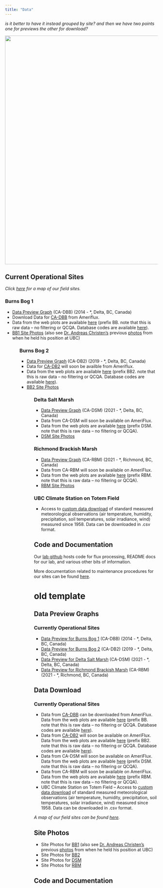 ```yaml
---
title: "Data"
---
```

*is it better to have it instead grouped by site? and then we have two points one for previews the other for download?*

<img src="images/bb2-banner.jpeg" style="display: block; margin-left: auto; margin-right: auto; max-width: 100%; height: auto; object-fit: fill" width="750"/>

## Current Operational Sites

*Click <a href="https://ubc-micromet.github.io/FieldSiteMaps/">here</a> for a map of our field sites.*

### Burns Bog 1
<ul>
  <li> <a href="https://ibis.geog.ubc.ca/~micromet/data/burnsbog.html#">Data Preview Graph</a> (CA-DBB) (2014 - *, Delta, BC, Canada) </li>
  <li> Download Data for <a href="https://ameriflux.lbl.gov/sites/siteinfo/CA-DBB">CA-DBB</a> from Ameriflux. </li>
  <li> Data from the web plots are available <a href="https://ibis.geog.ubc.ca/~micromet/webdata/resources/csv/">here</a> (prefix BB. note that this is raw data – no filtering or QCQA. Database codes are available <a href="https://ibis.geog.ubc.ca/~micromet/research/Burns-Bog/Database/BB.html">here</a>).</li>
  <li> <a href="https://www.flickr.com/gp/188943790@N03/22bQJ7">BB1 Site Photos</a> (also see <a href="https://ibis.geog.ubc.ca/~achristn/projects.html">Dr. Andreas Christen's</a> previous <a href="https://www.flickr.com/photos/140969380@N07/albums/72157666939177185/with/26139296480/">photos</a> from when he held his position at UBC) </li>
<ul>

### Burns Bog 2
<ul>
  <li> <a href="https://ibis.geog.ubc.ca/~micromet/data/burnsbog2.html#">Data Preview Graph</a> (CA-DB2) (2019 - *, Delta, BC, Canada) </li>
  <li> Data for <a href="https://ameriflux.lbl.gov/sites/siteinfo/CA-DB2">CA-DB2</a> will soon be availble from Ameriflux. </li>
  <li> Data from the web plots are available <a href="https://ibis.geog.ubc.ca/~micromet/webdata/resources/csv/">here</a> (prefix BB2. note that this is raw data – no filtering or QCQA. Database codes are available <a href="https://ibis.geog.ubc.ca/~micromet/research/Burns-Bog/Database/BB.html">here</a>).</li>
  <li> <a href="https://www.flickr.com/gp/188943790@N03/ny9Pa3">BB2 Site Photos</a> </li>
<ul>

### Delta Salt Marsh
<ul>
  <li> <a href="https://ibis.geog.ubc.ca/~micromet/data/DeltaSaltMarsh.html#">Data Preview Graph</a> (CA-DSM) (2021 - *, Delta, BC, Canada)</li>
  <li> Data from CA-DSM will soon be available on AmeriFlux. </li>
  <li> Data from the web plots are available <a href="https://ibis.geog.ubc.ca/~micromet/webdata/resources/csv/">here</a> (prefix DSM. note that this is raw data – no filtering or QCQA). </li>
  <li> <a href="https://www.flickr.com/gp/188943790@N03/J010Wq">DSM Site Photos</a> </li>
</ul>

### Richmond Brackish Marsh
<ul>
  <li> <a href="https://ibis.geog.ubc.ca/~micromet/data/RichmondBrackishMarsh.html#">Data Preview Graph</a> (CA-RBM) (2021 - *, Richmond, BC, Canada)</li>
  <li> Data from CA-RBM will soon be available on AmeriFlux. </li>
  <li> Data from the web plots are available <a href="https://ibis.geog.ubc.ca/~micromet/webdata/resources/csv/">here</a> (prefix RBM. note that this is raw data – no filtering or QCQA). </li>
  <li> <a href="https://www.flickr.com/photos/188943790@N03/albums/72177720306622844">RBM Site Photos</a> </li>
</ul>

### UBC Climate Station on Totem Field
<ul>
  <li> Access to <a href="http://137.82.254.122/DataExport.aspx">custom data download</a> of standard measured meteorological observations (air temperature, humidity, precipitation, soil temperatures, solar irradiance, wind) measured since 1958. Data can be downloaded in .csv format. </li>
</ul>

## Code and Documentation
Our <a href="https://github.com/ubc-micromet">lab github</a> hosts code for flux processing, README docs for our lab, and various other bits of information.

More documentation related to maintenance procedures for our sites can be found <a href="https://ubc-micromet.github.io/Documentation.html">here</a>.

# old template
## Data Preview Graphs
### Currently Operational Sites
<ul>
  <li><a href="https://ibis.geog.ubc.ca/~micromet/data/burnsbog.html#">Data Preview for Burns Bog 1</a> (CA-DBB) (2014 - *, Delta, BC, Canada)</li>
  
  <li><a href="https://ibis.geog.ubc.ca/~micromet/data/burnsbog2.html#">Data Preview for Burns Bog 2</a> (CA-DB2) (2019 - *, Delta, BC, Canada)</li>
  
  <li><a href="https://ibis.geog.ubc.ca/~micromet/data/DeltaSaltMarsh.html#">Data Preview for Delta Salt Marsh</a> (CA-DSM) (2021 - *, Delta, BC, Canada)</li>
  
  <li><a href="https://ibis.geog.ubc.ca/~micromet/data/RichmondBrackishMarsh.html#">Data Preview for Richmond Brackish Marsh</a> (CA-RBM) (2021 - *, Richmond, BC, Canada)</li>
</ul>

## Data Download
### Currently Operational Sites
<ul>
  <li>Data from <a href="https://ameriflux.lbl.gov/sites/siteinfo/CA-DBB">CA-DBB</a> can be downloaded from AmeriFlux. Data from the web plots are available <a href="https://ibis.geog.ubc.ca/~micromet/webdata/resources/csv/">here</a> (prefix BB. note that this is raw data – no filtering or QCQA. Database codes are available <a href="https://ibis.geog.ubc.ca/~micromet/research/Burns-Bog/Database/BB.html">here</a>).</li>
  
  <li>Data from <a href="https://ameriflux.lbl.gov/sites/siteinfo/CA-DB2">CA-DB2</a> will soon be available on AmeriFlux. Data from the web plots are available <a href="https://ibis.geog.ubc.ca/~micromet/webdata/resources/csv/">here</a> (prefix BB2. note that this is raw data – no filtering or QCQA. Database codes are available <a href="https://ibis.geog.ubc.ca/~micromet/research/Burns-Bog/Database/BB.html">here</a>).</li>
  
  <li>Data from CA-DSM will soon be available on AmeriFlux. Data from the web plots are available <a href="https://ibis.geog.ubc.ca/~micromet/webdata/resources/csv/">here</a> (prefix DSM. note that this is raw data – no filtering or QCQA).</li>
  
  <li>Data from CA-RBM will soon be available on AmeriFlux. Data from the web plots are available <a href="https://ibis.geog.ubc.ca/~micromet/data/RichmondBrackishMarsh.html#">here</a> (prefix RBM. note that this is raw data – no filtering or QCQA).</li>
  
  <li>UBC Climate Station on Totem Field – Access to <a href="http://137.82.254.122/DataExport.aspx">custom data download</a> of standard measured meteorological observations (air temperature, humidity, precipitation, soil temperatures, solar irradiance, wind) measured since 1958. Data can be downloaded in .csv format.</li>
</ul>

*A map of our field sites can be found <a href="https://ubc-micromet.github.io/FieldSiteMaps/">here</a>.*

## Site Photos
<ul>
  <li> Site Photos for <a href="https://www.flickr.com/gp/188943790@N03/22bQJ7">BB1</a> (also see <a href="https://ibis.geog.ubc.ca/~achristn/projects.html">Dr. Andreas Christen's</a> previous <a href="https://www.flickr.com/photos/140969380@N07/albums/72157666939177185/with/26139296480/">photos</a> from when he held his position at UBC) </li>
  <li> Site Photos for <a href="https://www.flickr.com/gp/188943790@N03/ny9Pa3">BB2</a> </li>
  <li> Site Photos for <a href="https://www.flickr.com/gp/188943790@N03/J010Wq">DSM</a> </li>
  <li> Site Photos for <a href="https://www.flickr.com/photos/188943790@N03/albums/72177720306622844">RBM</a> </li>
</ul>

## Code and Documentation